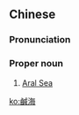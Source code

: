 {{also|咸海}}
==Chinese==
{{zh-forms|s=咸海}}

===Pronunciation===
{{zh-pron
|m=Xiánhǎi
|c=haam4 hoi2
|cat=pn
}}

===Proper noun===
{{zh-proper noun}}

# [[Aral Sea]]

{{zh-cat|Lakes}}

[[ko:鹹海]]